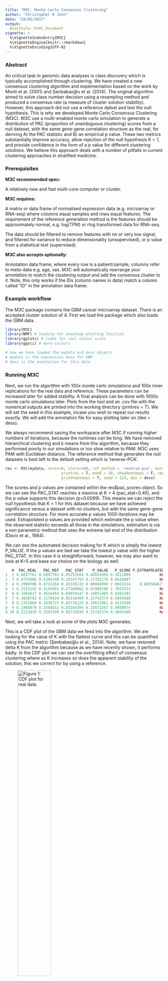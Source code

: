 ```yaml
---
title: "M3C: Monte Carlo Consensus Clustering"
author: "Christopher R John"
date: "24/05/2017"
output: 
  BiocStyle::html_document
vignette: >
  %\VignetteIndexEntry{M3C}
  %\VignetteEngine{knitr::rmarkdown}
  %\VignetteEncoding{UTF-8}  
---
```


### Abstract

An critical task in genomic data analyses is class discovery which is typically accomplished through clustering. We have created a new consensus clustering algorithm and implementation based on the work by Monti et al. (2001) and Șenbabaoğlu et al. (2014). The original algorithm aimed to solve class number decision using a resampling method and produced a consensus rate (a measure of cluster solution stability). However, this approach did not use a reference datset and test the null hypothesis. This is why we developed Monte Carlo Consensus Clustering (M3C). M3C use a multi-enabled monte carlo simulation to generate a distribution of PAC (proportion of unambiguous clustering) scores from a null dataset, with the same gene-gene correlation structure as the real, for deriving A) the PAC statistic and B) an empirical p value. These two metrics substantially improve accuracy, allow rejection of the null hypothesis K = 1, and provide confidence in the form of a p value for different clustering solutions. We believe this approach deals with a number of pitfalls in current clustering approaches in stratified medicine.

### Prerequisites

**M3C recommended spec:**

A relatively new and fast multi-core computer or cluster.

**M3C requires:**   

A matrix or data frame of normalised expression data (e.g. microarray or RNA-seq) where columns equal samples and rows equal features. The requirement of the reference generation method is the features should be approximately normal, e.g. log(TPM) or rlog transformed data for RNA-seq.

The data should be filtered to remove features with no or very low signal, and filtered for variance to reduce dimensionality (unsupervised), or p value from a statistical test (supervised).

**M3C also accepts optionally:**

Annotation data frame, where every row is a patient/sample, columns refer to meta-data e.g. age, sex. M3C will automatically rearrange your annotation to match the clustering output and add the consensus cluster to it. Note, this only works if the IDs (column names in data) match a column called "ID" in the annotation data frame.

### Example workflow

The M3C package contains the GBM cancer microarray dataset. There is an accepted cluster solution of 4. First we load the package which also loads the GBM data.

```r
library(M3C)
library(NMF) # loading for aheatmap plotting function
library(gplots) # loads for cool colour scale
library(ggsci) # more colours

# now we have loaded the mydata and desx objects
# mydata is the expression data for GBM
# desx is the annotation for this data
```

### Running M3C

Next, we run the algorithm with 100x monte carlo simulations and 100x inner replications for the real data and reference. These parameters can be increased later for added stability. A final analysis can be done with 1000x monte carlo simulations later. Plots from the tool and an .csv file with the numerical outputs are printed into the working directory (printres = T). We will set the seed in this example, incase you wish to repeat our results exactly. We will add the annotation file for easy plotting later on (des = desx).

We always recommend saving the workspace after M3C if running higher numbers of iterations, because the runtimes can be long. We have removed hierarchical clustering and k means from this algorithm, because they performed poorly in our simulations or too slow relative to PAM. M3C uses PAM with Euclidean distance. The reference method that generates the null datasets is best left to the default setting which is 'reverse-PCA'.

```r
res <- M3C(mydata, cores=8, iters=100, ref_method = 'reverse-pca', montecarlo = T,
                         printres = T, maxK = 10, showheatmaps = F, repsreal = 100, repsref = 100,
                         printheatmaps = T, seed = 123, des = desx)
```

The scores and p values are contained within the res$pac_scores object. So we can see the PAC_STAT reaches a maxima at K = 4 (pac_stat=0.45), and the p value supports this decision (p=0.0099). This means we can reject the null hypothesis that K = 1 for this dataset because we have achieved significance versus a dataset with no clusters, but with the same gene-gene correlation structure. For more accurate p values 1000 iterations may be used. Extrapolated p values are provided which estimate the p value when the observed statistic exceeds all those in the simulations, estimation is via a non parametric method that uses the extreme tail end of the distribution (Davis et al., 1984).

We can see the automated decision making for K which is simply the lowest P_VALUE. If the p values are tied we take the lowest p value with the higher PAC_STAT. In this case it is straightforward, however, we may also want to look at K=5 and base our choice on the biology as well.

```r
   K  PAC_REAL   PAC_REF   PAC_STAT    P_VALUE   P_SCORE P_EXTRAPOLATED    decision
1  2 0.4837761 0.4997701 0.03252604 0.44554455 0.3511089             NA sub optimal
2  3 0.4755906 0.5266180 0.10191793 0.21782178 0.6618987             NA sub optimal
3  4 0.2999706 0.4722204 0.45376132 0.00990099 2.0043214    0.003504677     optimal
4  5 0.3152142 0.4136991 0.27188662 0.01980198 1.7032914             NA sub optimal
5  6 0.3302617 0.3616464 0.09078147 0.14851485 0.8282301             NA sub optimal
6  7 0.3020782 0.3179424 0.05118409 0.25742574 0.5893480             NA sub optimal
7  8 0.2761004 0.2838727 0.02776125 0.38613861 0.4132568             NA sub optimal
8  9 0.2484070 0.2568552 0.03344394 0.32673267 0.4858074             NA sub optimal
9 10 0.2213018 0.2343599 0.05733030 0.25742574 0.5893480             NA sub optimal
```

Next, we will take a look at some of the plots M3C generates.  

This is a CDF plot of the GBM data we feed into the algorithm. We are looking for the value of K with the flattest curve and this can be quantified using the PAC metric (Șenbabaoğlu et al., 2014). Note, we have removed delta K from the algorithm because as we have recently shown, it performs badly. In the CDF plot we can see the overfitting effect of consensus clustering where as K increases so does the apparent stability of the solution, this we correct for by using a reference.
\newline  
  
![*Figure 1: CDF plot for real data*](CDF.png){width=50%}

This figure below is the PAC score, we can see an elbow at K = 4 which is suggestive this is the best K. However, we are not able to quantify how confident we are in this value without comparison versus a null dataset. Indeed, this may just be random noise.

![*Figure 2: PAC score for real data*](PACscore.png){width=40%}

We then derive the PAC statistic which takes into account the reference PAC scores. This metric should be used instead of the PAC score for deciding class number, where the maxima is the number of clusters in the data. In this example it is 4. Note, the biology is of course important as well, so we may want to have a look at K = 5.

![*Figure 3: PAC Statistic*](pacdiff.png){width=40%}

Finally we calculate a p value from the distribution. This adds a measure of confidence to the PAC statistic and can be used to support arguments there is genuine structure in the data opposed to just noise. If p values do not reach significance it is implying the dataset is more similar to random data. In the GBM dataset we can see K = 4 and K = 5 reach signfiicance with an alpha of 0.05 and K = 4 is the most significant.

![*Figure 4: Empirical p values*](pscore.png){width=40%}

Now we are convinced there are 4 clusters within this dataset which are not likely simply to have occurred by chance alone we can turn to examine the output objects that M3C generates. These facilitate clustering and heatmap rendering for publication.

### Understanding M3C outputs

The first 3 lines below extract the expression data and the annotation data from the results object after running M3C. If we wanted to extract the data for 5 clusters, we would simply replace in 4 in the below lines to 5 (and so on). We scale the data here row wise according to z-score prior to some light compression for visualisation purposes in the heatmap. Remember to set Colv = NA for heatmap plotting because we have already ordered the data column or samplewise, M3C does that for you.

```r
# get the data out of the results list (by using $ - dollar sign)
data <- res$allresults[[4]]$ordered_data # this is the data
annon <- res$allresults[[4]]$ordered_annotation # this is the annotation
ccmatrix <- res$allresults[[4]]$consensus_matrix # this is the consensus matrix

# normalise and scale the data
data <- t(scale(t(data))) # z-score normalise each row (feature)
data <- apply(data, 2, function(x) ifelse(x > 4, 4, x)) # compress data within range
data <- apply(data, 2, function(x) ifelse(x < -4, -4, x)) # compress data within range

# get some cool colour palettes from the ggsci package and RColourBrewer
ann_colors <- ggsci::pal_startrek("uniform")(4) # star trek palette
ann_colors2 <- ggsci::pal_futurama()(4) # futurama palette
pal <- rev(colorRampPalette(RColorBrewer::brewer.pal(10, "RdBu"))(256))
NMF::aheatmap(data, annCol = annon, scale = 'row', Colv = NA, distfun = 'pearson', 
         color = gplots::bluered(256), annColors = list(class=ann_colors, consensuscluster=ann_colors2))

```

![*Figure 5: aheatmap of GBM consensus clusters with tumour classification *](aheatmapGBMfour-cropped-vin.png){width=70%}

The last thing we may want to do for publications is print the consensus matrix for our optimal clustering solution (K = 4), this should be quite crisp reflecting the flat distribution of the CDF. Note, we could have printed all the consensus heatmaps into the current directory using 'printheatmaps = T', however, in this case we will show how to extract the matrix, cluster and render it with the aheatmap function from the NMF package. We can see in this heatmap of the consensus matrix the clusters look quite clear supporting our view that there is 4 clusters.

```r
# time to plot the consensus matrix for the optimal cluster decision
ccmatrix <- res$allresults[[4]]$consensus_matrix # pull out the consensus matrix from the k = 4 object
pal <- rev(colorRampPalette(RColorBrewer::brewer.pal(9, "Reds"))(256)) # get some nice colours
NMF::aheatmap(ccmatrix, annCol = annon, Colv = NA, Rowv = NA, color = rev(pal), scale = 'none') # plot the heatmap
```

![*Figure 6: aheatmap of GBM consensus matrix *](aheatmapconsensusmatrix-vin-adj.png){width=56%}

So we have now covered how to use the tool. Generally we recommend complexheatmap for publication clustering as it is more customisable, however, aheatmap (from the NMF package) is also nice and easy to use. 

Happy cluster hunting!

Note: we will now turn to an extra function of the package, which is not necessary to learn how to use in order to find clusters in your data, but we have used in our benchmarking.

### Generating simulated data

We have included a function for generating simulated data as part of the package to test clustering algorithms. This cluster simulator is simple to use. This simulator, using the code below, generates a dataset with 225 samples, 900 features, a radius cut-off for the initial square of 8, a cluster number of 4, a seperation of clusters of 0.75, and a degree of noise added to each co-ordinate of 0.025. After running, a PCA will print of the data so we can visualise the 4 clusters in principle component space.

```r
  res <- clustersim(225, 900, 8, 4, 0.75, 0.025, print = T, seed=123)
  sim <- res$simulated_data # we extract the simulated data from the results list
  mydata <- as.data.frame(sim) # convert to data frame
```

![*Figure 7: PCA of a 4 cluster simulated dataset *](PCAsim 225 900 8 4 0.75 0.025 .png){width=42%}

We can now run M3C to evaluate the clusters in this well seperated example.

```r
res <- M3C(mydata, cores=8, iters=100, ref_method = 'reverse-pca', montecarlo = T,
                         printres = F, maxK = 10, showheatmaps = F, repsreal = 100, repsref = 100,
                         printheatmaps = F, seed = 123)
```

Now let's take a look at the results. Below we can see because these are very well seperated clusters that the p values reach a minimum quite easily and we have 4 and 5 both as optimal solutions using 100 iterations. However, in these situations we can just use the PAC-statistic to work out the optimal number of clusters.

![*Figure 8: P values for 4 cluster simulated dataset *](pscore2.png){width=40%}

Now, using the PAC-statistic, we can see that 4 is clearly the number of clusters in this toy dataset. Normally, biological datasets are noisy and the groups are not well seperated so the p value method would be more effective, as we can seen in our own analyses.

![*Figure 9: PAC-statistic for 4 cluster simulated dataset *](pacdiff2.png){width=37.5%}

### Conclusions

In this tutorial, we have seen that M3C can provide statistical validation of clustering results as well as using relative scores. Although our monte carlo approach is computationally expensive, this is justified by 3 reasons; 1) increased performance relative to other methods, 2) the ability to reject the null hypothesis, 3) To assess confidence of the results using a p value instead of a relative score. In our studies of real data, we have seen M3C effectively drives class discovery throughout different stratified medicine projects.

### References

Davis, Richard, and Sidney Resnick. "Tail estimates motivated by extreme value theory." The Annals of Statistics (1984): 1467-1487.

Monti, Stefano, et al. "Consensus clustering: a resampling-based method for class discovery and visualization of gene expression microarray data." Machine learning 52.1 (2003): 91-118.

Șenbabaoğlu, Yasin, George Michailidis, and Jun Z. Li. "Critical limitations of consensus clustering in class discovery." Scientific reports 4 (2014): 6207.



